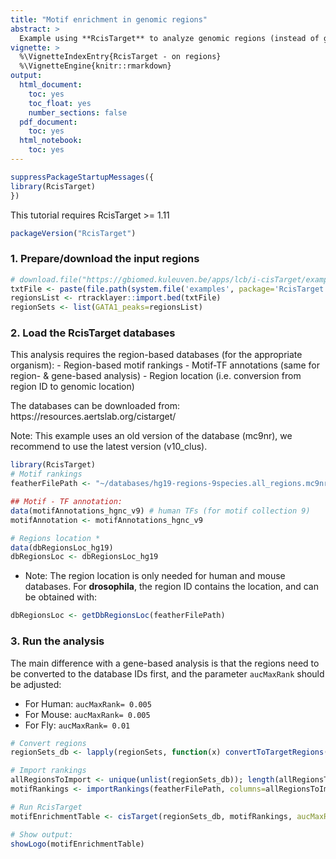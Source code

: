```yaml
---
title: "Motif enrichment in genomic regions"
abstract: >
  Example using **RcisTarget** to analyze genomic regions (instead of genes).
vignette: >
  %\VignetteIndexEntry{RcisTarget - on regions}
  %\VignetteEngine{knitr::rmarkdown}
output: 
  html_document:
    toc: yes
    toc_float: yes
    number_sections: false
  pdf_document:
    toc: yes
  html_notebook:
    toc: yes
---
```

```r
suppressPackageStartupMessages({
library(RcisTarget)
})
```

This tutorial requires RcisTarget >= 1.11
```r
packageVersion("RcisTarget")
```

### 1. Prepare/download the input regions

```r
# download.file("https://gbiomed.kuleuven.be/apps/lcb/i-cisTarget/examples/input_files/human/peaks/Encode_GATA1_peaks.bed", "Encode_GATA1_peaks.bed")
txtFile <- paste(file.path(system.file('examples', package='RcisTarget')),"Encode_GATA1_peaks.bed", sep="/")
regionsList <- rtracklayer::import.bed(txtFile)
regionSets <- list(GATA1_peaks=regionsList)
```

### 2. Load the RcisTarget databases

This analysis requires the region-based databases (for the appropriate organism):
- Region-based motif rankings
- Motif-TF annotations (same for region- & gene-based analysis)
- Region location (i.e. conversion from region ID to genomic location)

The databases can be downloaded from: https://resources.aertslab.org/cistarget/ 

Note: This example uses an old version of the database (mc9nr), 
we recommend to use the latest version (v10_clus).

```r
library(RcisTarget)
# Motif rankings
featherFilePath <- "~/databases/hg19-regions-9species.all_regions.mc9nr.feather"

## Motif - TF annotation:
data(motifAnnotations_hgnc_v9) # human TFs (for motif collection 9)
motifAnnotation <- motifAnnotations_hgnc_v9

# Regions location *
data(dbRegionsLoc_hg19)
dbRegionsLoc <- dbRegionsLoc_hg19
```

* Note: The region location is only needed for human and mouse databases.
For **drosophila**, the region ID contains the location, and can be obtained with:
```r
dbRegionsLoc <- getDbRegionsLoc(featherFilePath)
``` 

### 3. Run the analysis

The main difference with a gene-based analysis is that the regions need to be converted to the database IDs first, and the parameter `aucMaxRank` should be adjusted:

* For Human: `aucMaxRank= 0.005`
* For Mouse: `aucMaxRank= 0.005` 
* For Fly: `aucMaxRank= 0.01`

```r
# Convert regions
regionSets_db <- lapply(regionSets, function(x) convertToTargetRegions(queryRegions=x, targetRegions=dbRegionsLoc))

# Import rankings
allRegionsToImport <- unique(unlist(regionSets_db)); length(allRegionsToImport)
motifRankings <- importRankings(featherFilePath, columns=allRegionsToImport)

# Run RcisTarget
motifEnrichmentTable <- cisTarget(regionSets_db, motifRankings, aucMaxRank=0.005*getNumColsInDB(motifRankings))

# Show output:
showLogo(motifEnrichmentTable)
```

